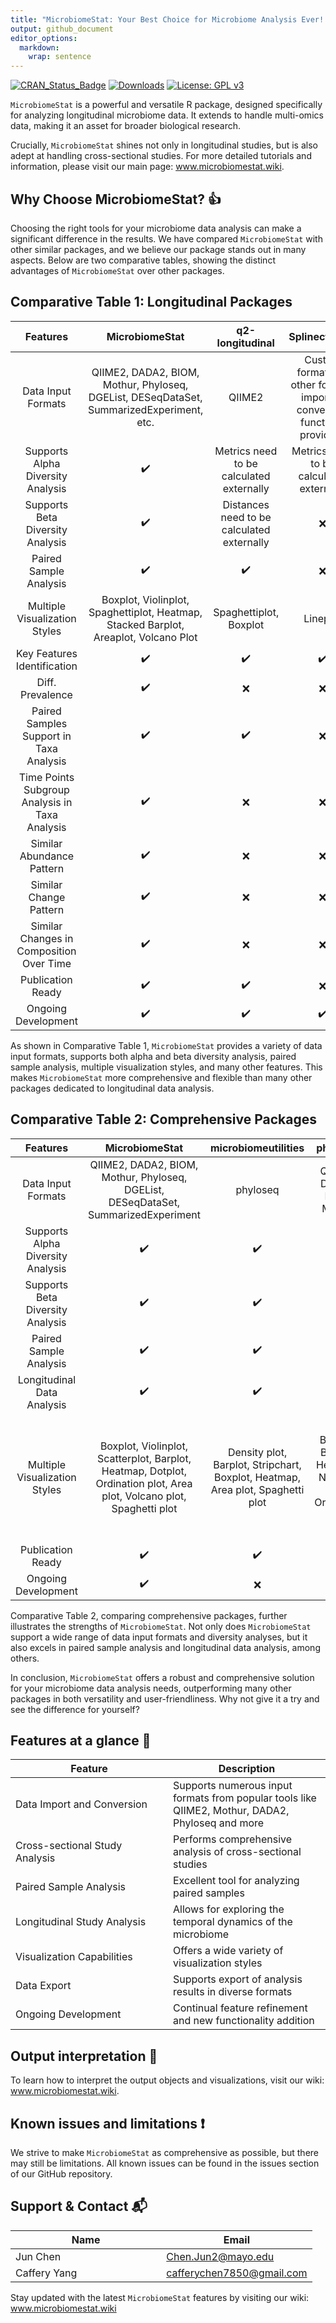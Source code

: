 ```yaml
---
title: "MicrobiomeStat: Your Best Choice for Microbiome Analysis Ever! 🧬🔬"
output: github_document
editor_options: 
  markdown: 
    wrap: sentence
---
```


<!-- badges: start -->
[![CRAN_Status_Badge](https://www.r-pkg.org/badges/version/MicrobiomeStat)](https://cran.r-project.org/package=MicrobiomeStat)
[![Downloads](https://cranlogs.r-pkg.org/badges/grand-total/MicrobiomeStat)](https://cran.r-project.org/package=MicrobiomeStat)
[![License: GPL v3](https://img.shields.io/badge/License-GPLv3-blue.svg)](https://www.gnu.org/licenses/gpl-3.0)
<!-- badges: end -->   

`MicrobiomeStat` is a powerful and versatile R package, designed specifically for analyzing longitudinal microbiome data. It extends to handle multi-omics data, making it an asset for broader biological research.

Crucially, `MicrobiomeStat` shines not only in longitudinal studies, but is also adept at handling cross-sectional studies. For more detailed tutorials and information, please visit our main page: [www.microbiomestat.wiki](http://www.microbiomestat.wiki).

## Why Choose MicrobiomeStat? 👍

Choosing the right tools for your microbiome data analysis can make a significant difference in the results. We have compared `MicrobiomeStat` with other similar packages, and we believe our package stands out in many aspects. Below are two comparative tables, showing the distinct advantages of `MicrobiomeStat` over other packages.

## Comparative Table 1: Longitudinal Packages

| Features | MicrobiomeStat | q2-longitudinal | SplinectomeR | coda4microbiome |
| :------: | :------------: | :-------------: | :----------: | :-------------: |
| Data Input Formats | QIIME2, DADA2, BIOM, Mothur, Phyloseq, DGEList, DESeqDataSet, SummarizedExperiment, etc. | QIIME2 | Custom format (No other formats import or conversion functions provided) | Custom format (No other formats import or conversion functions provided) |
| Supports Alpha Diversity Analysis | ✔️ | Metrics need to be calculated externally | Metrics need to be calculated externally | ❌ |
| Supports Beta Diversity Analysis | ✔️ | Distances need to be calculated externally | ❌ | ❌ |
| Paired Sample Analysis | ✔️ | ✔️ | ❌ | ❌ |
| Multiple Visualization Styles | Boxplot, Violinplot, Spaghettiplot, Heatmap, Stacked Barplot, Areaplot, Volcano Plot | Spaghettiplot, Boxplot | Lineplot | Boxplot, Densityplot, Barplot, Lineplot |
| Key Features Identification | ✔️ | ✔️ | ✔️ | ✔️ |
| Diff. Prevalence | ✔️ | ❌ | ❌ | ❌ |
| Paired Samples Support in Taxa Analysis | ✔️ | ✔️ | ❌ | ❌ |
| Time Points Subgroup Analysis in Taxa Analysis | ✔️ | ❌ | ❌ | ❌ |
| Similar Abundance Pattern | ✔️ | ❌ | ❌ | ❌ |
| Similar Change Pattern | ✔️ | ❌ | ❌ | ❌ |
| Similar Changes in Composition Over Time | ✔️ | ❌ | ❌ | ❌ |
| Publication Ready | ✔️ | ✔️ | ❌ | ❌ |
| Ongoing Development | ✔️ | ✔️ | ✔️ | ✔️ |

As shown in Comparative Table 1, `MicrobiomeStat` provides a variety of data input formats, supports both alpha and beta diversity analysis, paired sample analysis, multiple visualization styles, and many other features. This makes `MicrobiomeStat` more comprehensive and flexible than many other packages dedicated to longitudinal data analysis.

## Comparative Table 2: Comprehensive Packages

| Features | MicrobiomeStat | microbiomeutilities | phyloseq | microbiomemarker | MicrobiomeAnalyst | microbiomeeco | EasyAmplicon | STAMP | qiime2 | MicrobiotaProcess |
| :------: | :------------: | :-----------------: | :------: | :--------------: | :---------------: | :-----------: | :----------: | :---: | :---: | :---------------: |
| Data Input Formats | QIIME2, DADA2, BIOM, Mothur, Phyloseq, DGEList, DESeqDataSet, SummarizedExperiment | phyloseq | QIIME2, DADA2, BIOM, Mothur | QIIME2, DADA2, BIOM, Mothur, Phyloseq | txt, .csv, biom, mothur | QIIME, QIIME2, HUMAnN, Kraken2, phyloseq | Paired fastq/fq files | .tsv | fastq, biom | qiime2, dada2, MetaPhlAn, Returns MPSE object, Phyloseq, TreeSummarizedExperiment, SummarizedExperiment |
| Supports Alpha Diversity Analysis | ✔️ | ✔️ | ✔️ | ✔️ | ✔️ | ✔️ | ✔️ | ❌ | ✔️ | ✔️ |
| Supports Beta Diversity Analysis | ✔️ | ✔️ | ✔️ | ✔️ | ✔️ | ✔️ | ✔️ | ❌ | ✔️ | ✔️ |
| Paired Sample Analysis | ✔️ | ✔️ | ❌ | ❌ | ❌ | ❌ | ❌ | ❌ | ✔️ | ❌ |
| Longitudinal Data Analysis | ✔️ | ✔️ | ❌ | ❌ | ❌ | ❌ | ❌ | ❌ | ✔️ | ❌ |
| Multiple Visualization Styles | Boxplot, Violinplot, Scatterplot, Barplot, Heatmap, Dotplot, Ordination plot, Area plot, Volcano plot, Spaghetti plot | Density plot, Barplot, Stripchart, Boxplot, Heatmap, Area plot, Spaghetti plot | Boxplot, Barplot, Heatmap, Network plot, Ordination plot | Boxplot, Heatmap, Dotplot, Barplot, Cladogram | Stacked bar/area plot, Interactive pie chart, Rarefaction curve, Phylogenetic tree, Heat tree, Boxplot, Heatmap, Network plot, Ordination plot | Barplot, Boxplot, Heatmap, Pie chart, Venn diagram, Ordination plot, Circular heatmap, Sankey diagram | Barplot, Cladogram, Phylogenetic tree, Heatmap, Sankey diagram, Venn diagram, Ordination plot, Volcano plot, Boxplot | Barplot, Scatterplot | Scatterplot, Ordination plot, Boxplot | Barplot, Boxplot, Heatmap, Ordination plot, Tree plot, Volcano plot |
| Publication Ready | ✔️ | ✔️ | ❌ | ❌ | ✔️ | ❌ | ❌ | ✔️ | ❌ | ❌ |
| Ongoing Development | ✔️ | ❌ | ✔️ | ❌ | ✔️ | ✔️ | ✔️ | ❌ | ✔️ | ✔️ |

Comparative Table 2, comparing comprehensive packages, further illustrates the strengths of `MicrobiomeStat`. Not only does `MicrobiomeStat` support a wide range of data input formats and diversity analyses, but it also excels in paired sample analysis and longitudinal data analysis, among others.

In conclusion, `MicrobiomeStat` offers a robust and comprehensive solution for your microbiome data analysis needs, outperforming many other packages in both versatility and user-friendliness. Why not give it a try and see the difference for yourself?

## Features at a glance 🌟

| Feature | Description |
| --- | --- |
| Data Import and Conversion | Supports numerous input formats from popular tools like QIIME2, Mothur, DADA2, Phyloseq and more |
| Cross-sectional Study Analysis | Performs comprehensive analysis of cross-sectional studies |
| Paired Sample Analysis | Excellent tool for analyzing paired samples |
| Longitudinal Study Analysis | Allows for exploring the temporal dynamics of the microbiome |
| Visualization Capabilities | Offers a wide variety of visualization styles |
| Data Export | Supports export of analysis results in diverse formats |
| Ongoing Development | Continual feature refinement and new functionality addition |

## Output interpretation 📝 

To learn how to interpret the output objects and visualizations, visit our wiki: [www.microbiomestat.wiki](http://www.microbiomestat.wiki). 

## Known issues and limitations ❗️ 

We strive to make `MicrobiomeStat` as comprehensive as possible, but there may still be limitations. All known issues can be found in the issues section of our GitHub repository.

## Support & Contact 📬

| Name | Email |
| --- | --- |
| Jun Chen | [Chen.Jun2@mayo.edu](mailto:Chen.Jun2@mayo.edu) |
| Caffery Yang | [cafferychen7850@gmail.com](mailto:cafferychen7850@gmail.com) |

Stay updated with the latest `MicrobiomeStat` features by visiting our wiki: [www.microbiomestat.wiki](http://www.microbiomestat.wiki) 


